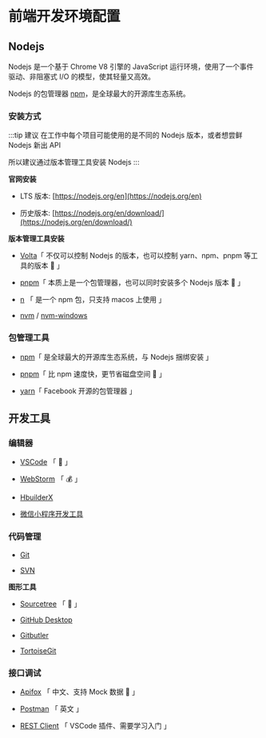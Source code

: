 # 前端开发环境配置


## Nodejs

Nodejs 是一个基于 Chrome V8 引擎的 JavaScript 运行环境，使用了一个事件驱动、非阻塞式 I/O 的模型，使其轻量又高效。

Nodejs 的包管理器 [npm](https://www.npmjs.com/)，是全球最大的开源库生态系统。

### 安装方式

:::tip 建议
在工作中每个项目可能使用的是不同的 Nodejs 版本，或者想尝鲜 Nodejs 新出 API

所以建议通过版本管理工具安装 Nodejs
:::

**官网安装**

- LTS 版本: [https://nodejs.org/en](https://nodejs.org/en)

- 历史版本: [https://nodejs.org/en/download/](https://nodejs.org/en/download/)

**版本管理工具安装**

- [Volta](https://volta.sh/)「 不仅可以控制 Nodejs 的版本，也可以控制 yarn、npm、pnpm 等工具的版本 🌳 」

- [pnpm](https://www.pnpm.cn/)「 本质上是一个包管理器，也可以同时安装多个 Nodejs 版本 🌳 」

- [n](https://www.npmjs.com/package/n) 「 是一个 npm 包，只支持 macos 上使用 <Badge text="macos 选它" type="info" /> 」

- [nvm](https://github.com/nvm-sh/nvm) / [nvm-windows](https://github.com/coreybutler/nvm-windows)

### 包管理工具

- [npm](https://www.npmjs.com/)「 是全球最大的开源库生态系统，与 Nodejs 捆绑安装 」

- [pnpm](https://www.pnpm.cn/)「 比 npm 速度快，更节省磁盘空间 🌳 」

- [yarn](https://yarnpkg.com/)「 Facebook 开源的包管理器 」

## 开发工具

### 编辑器

- [VSCode](https://code.visualstudio.com/) 「 🌳 」

- [WebStorm](https://www.jetbrains.com.cn/webstorm/) 「 💰 」

- [HbuilderX](https://www.dcloud.io/hbuilderx.html)

- [微信小程序开发工具](https://developers.weixin.qq.com/miniprogram/dev/devtools/download.html)

### 代码管理

- [Git](https://git-scm.com/)

- [SVN](https://subversion.apache.org/packages.html)

**图形工具**

- [Sourcetree](https://www.sourcetreeapp.com/) 「 🌳 」

- [GitHub Desktop](https://desktop.github.com/)

- [Gitbutler](https://gitbutler.com/)

- [TortoiseGit](https://tortoisegit.org/download/)

### 接口调试

- [Apifox](https://www.apifox.cn/) 「 中文、支持 Mock 数据 🌳 」

- [Postman](https://www.postman.com/) 「 英文 」

- [REST Client](https://marketplace.visualstudio.com/items?itemName=humao.rest-client) 「 VSCode 插件、需要学习入门 」
